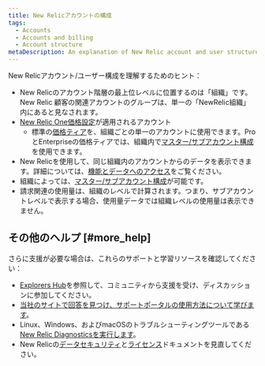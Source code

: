 ```yaml
---
title: New Relicアカウントの構成
tags:
  - Accounts
  - Accounts and billing
  - Account structure
metaDescription: An explanation of New Relic account and user structure.
---
```


New Relicアカウント/ユーザー構成を理解するためのヒント：

* New Relicのアカウント階層の最上位レベルに位置するのは「組織」です。New Relic 顧客の関連アカウントのグループは、単一の「NewRelic組織」内にあると見なされます。
* [New Relic One価格設定](/docs/accounts/accounts-billing/new-relic-one-pricing-users/pricing-billing)が適用されるアカウント
  * 標準の[価格ティア](https://newrelic.com/pricing)を、組織ごとの単一のアカウントに使用できます。ProとEnterpriseの価格ティアでは、組織内で[マスター/サブアカウント構成](/docs/accounts/install-new-relic/account-setup/manage-apps-or-users-sub-accounts)を使用できます。
* New Relicを使用して、同じ組織内のアカウントからのデータを表示できます。詳細については、[機能とデータへのアクセス](/docs/factors-affecting-access-features-data#account-access)をご覧ください。
* 組織によっては、[マスター/サブアカウント構成](/docs/accounts/install-new-relic/account-setup/manage-apps-or-users-sub-accounts)が可能です。
* 請求関連の使用量は、組織のレベルで計算されます。つまり、サブアカウントレベルで表示する場合、使用量データでは組織レベルの使用量は表示できません。

## その他のヘルプ [#more_help]

さらに支援が必要な場合は、これらのサポートと学習リソースを確認してください：

* [Explorers Hub](https://discuss.newrelic.com/)を参照して、コミュニティから支援を受け、ディスカッションに参加してください。
* [当社のサイトで回答を見つけ、サポートポータルの使用方法について学びます](/docs/using-new-relic/welcome-new-relic/get-started/find-help-use-support-portal)。
* Linux、Windows、およびmacOSのトラブルシューティングツールである[New Relic Diagnosticsを実行します](/docs/using-new-relic/cross-product-functions/troubleshooting/new-relic-diagnostics)。
* New Relicの[データセキュリティ](/docs/security)と[ライセンス](/docs/licenses)ドキュメントを見直してください。
